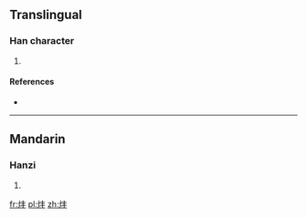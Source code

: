 ==Translingual==

===Han character===
{{Han char|rn=86|rad=火|as=04|sn=8|four=|canj=火手十 (FQJ)}}

# {{defn|Han|sort=火04}}

====References====
* {{Han ref|kx=0667.150|dkj=18912|dj=1076.230|hdz=32191.020|uh=7090|ud=28816}}

----

==Mandarin==

===Hanzi===
{{cmn-hanzi|pin=[[pàng]] ([[pang4]])|wg=p'ang<sup>4</sup>}}

# {{defn|Mandarin|sort=火04}}

[[fr:炐]]
[[pl:炐]]
[[zh:炐]]